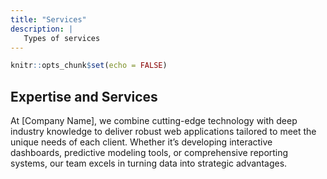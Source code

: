 ```yaml
---
title: "Services"
description: |
   Types of services 
---
```


```r
knitr::opts_chunk$set(echo = FALSE)
```


## Expertise and Services

At [Company Name], we combine cutting-edge technology with deep industry knowledge to deliver robust web applications tailored to meet the unique needs of each client. Whether it's developing interactive dashboards, predictive modeling tools, or comprehensive reporting systems, our team excels in turning data into strategic advantages.